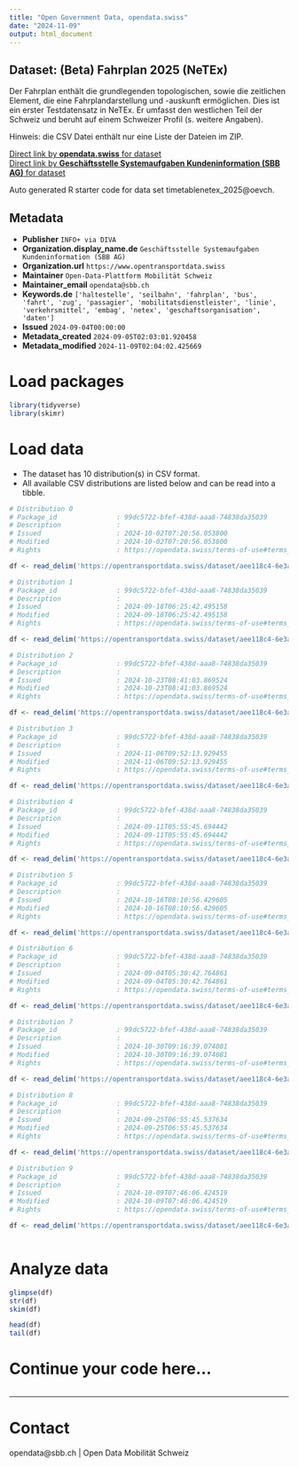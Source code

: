 ```yaml
---
title: "Open Government Data, opendata.swiss"
date: "2024-11-09"
output: html_document
---
```


## Dataset: (Beta) Fahrplan 2025 (NeTEx)

Der Fahrplan enthält die grundlegenden topologischen, sowie die zeitlichen Element, die eine Fahrplandarstellung und -auskunft ermöglichen. Dies ist ein erster Testdatensatz in NeTEx. Er umfasst den westlichen Teil der Schweiz und beruht auf einem Schweizer Profil (s. weitere Angaben).

Hinweis: die CSV Datei enthält nur eine Liste der Dateien im ZIP.

[Direct link by **opendata.swiss** for dataset](https://opendata.swiss/de/dataset/beta-fahrplan-2025-netex)<br>
[Direct link by **Geschäftsstelle Systemaufgaben Kundeninformation (SBB AG)** for dataset](https://opentransportdata.swiss/dataset/timetablenetex_2025)

Auto generated R starter code for data set timetablenetex_2025@oevch.

## Metadata

- **Publisher** `INFO+ via DIVA`
- **Organization.display_name.de** `Geschäftsstelle Systemaufgaben Kundeninformation (SBB AG)`
- **Organization.url** `https://www.opentransportdata.swiss`
- **Maintainer** `Open-Data-Plattform Mobilität Schweiz`
- **Maintainer_email** `opendata@sbb.ch`
- **Keywords.de** `['haltestelle', 'seilbahn', 'fahrplan', 'bus', 'fahrt', 'zug', 'passagier', 'mobilitatsdienstleister', 'linie', 'verkehrsmittel', 'embag', 'netex', 'geschaftsorganisation', 'daten']`
- **Issued** `2024-09-04T00:00:00`
- **Metadata_created** `2024-09-05T02:03:01.920458`
- **Metadata_modified** `2024-11-09T02:04:02.425669`


# Load packages

```r

library(tidyverse)
library(skimr)

```

# Load data

-   The dataset has 10 distribution(s) in CSV format.
-   All available CSV distributions are listed below and can be read into a tibble.

```r

# Distribution 0
# Package_id               : 99dc5722-bfef-438d-aaa8-74838da35039
# Description              : 
# Issued                   : 2024-10-02T07:20:56.053800
# Modified                 : 2024-10-02T07:20:56.053800
# Rights                   : https://opendata.swiss/terms-of-use#terms_by

df <- read_delim('https://opentransportdata.swiss/dataset/aee118c4-6e3a-4419-a610-2ac62ce0dd54/resource/927a3bfc-7387-411c-8f2a-8a6966aa71ba/download/prod_netex_tt_1.10_che_ski_2025_oev-schweiz_1_1_202409292209_readme.csv')

# Distribution 1
# Package_id               : 99dc5722-bfef-438d-aaa8-74838da35039
# Description              : 
# Issued                   : 2024-09-18T06:25:42.495158
# Modified                 : 2024-09-18T06:25:42.495158
# Rights                   : https://opendata.swiss/terms-of-use#terms_by

df <- read_delim('https://opentransportdata.swiss/dataset/aee118c4-6e3a-4419-a610-2ac62ce0dd54/resource/886a5966-58b9-416f-919d-10e602a93675/download/prod_netex_tt_1.10_che_ski_2025_oev-schweiz_1_1_202409152109_readme.csv')

# Distribution 2
# Package_id               : 99dc5722-bfef-438d-aaa8-74838da35039
# Description              : 
# Issued                   : 2024-10-23T08:41:03.869524
# Modified                 : 2024-10-23T08:41:03.869524
# Rights                   : https://opendata.swiss/terms-of-use#terms_by

df <- read_delim('https://opentransportdata.swiss/dataset/aee118c4-6e3a-4419-a610-2ac62ce0dd54/resource/cb3f9275-63eb-44dd-949b-c88d07aa0daf/download/prod_netex_tt_1.10_che_ski_2025_oev-schweiz_1_1_202410210010_readme.csv')

# Distribution 3
# Package_id               : 99dc5722-bfef-438d-aaa8-74838da35039
# Description              : 
# Issued                   : 2024-11-06T09:52:13.929455
# Modified                 : 2024-11-06T09:52:13.929455
# Rights                   : https://opendata.swiss/terms-of-use#terms_by

df <- read_delim('https://opentransportdata.swiss/dataset/aee118c4-6e3a-4419-a610-2ac62ce0dd54/resource/f66ad944-5c0e-4a2a-9153-171735b5044d/download/prod_netex_tt_1.10_che_ski_2025_oev-schweiz_1_1_202411042011_readme.csv')

# Distribution 4
# Package_id               : 99dc5722-bfef-438d-aaa8-74838da35039
# Description              : 
# Issued                   : 2024-09-11T05:55:45.694442
# Modified                 : 2024-09-11T05:55:45.694442
# Rights                   : https://opendata.swiss/terms-of-use#terms_by

df <- read_delim('https://opentransportdata.swiss/dataset/aee118c4-6e3a-4419-a610-2ac62ce0dd54/resource/630c6cfc-c160-41f7-a940-58f99d48bd96/download/prod_netex_tt_1.10_che_ski_2025_oev-schweiz_1_1_202409082009_readme.csv')

# Distribution 5
# Package_id               : 99dc5722-bfef-438d-aaa8-74838da35039
# Description              : 
# Issued                   : 2024-10-16T08:10:56.429605
# Modified                 : 2024-10-16T08:10:56.429605
# Rights                   : https://opendata.swiss/terms-of-use#terms_by

df <- read_delim('https://opentransportdata.swiss/dataset/aee118c4-6e3a-4419-a610-2ac62ce0dd54/resource/41c5f9fe-f4fa-4947-85da-c5377c646f67/download/prod_netex_tt_1.10_che_ski_2025_oev-schweiz_1_1_202410130610_readme.csv')

# Distribution 6
# Package_id               : 99dc5722-bfef-438d-aaa8-74838da35039
# Description              : 
# Issued                   : 2024-09-04T05:30:42.764861
# Modified                 : 2024-09-04T05:30:42.764861
# Rights                   : https://opendata.swiss/terms-of-use#terms_by

df <- read_delim('https://opentransportdata.swiss/dataset/aee118c4-6e3a-4419-a610-2ac62ce0dd54/resource/cf8e333d-5949-41d7-a37d-0513982370de/download/prod_netex_tt_1.10_che_ski_2025_oev-schweiz_1_1_202409031009_readme.csv')

# Distribution 7
# Package_id               : 99dc5722-bfef-438d-aaa8-74838da35039
# Description              : 
# Issued                   : 2024-10-30T09:16:39.074081
# Modified                 : 2024-10-30T09:16:39.074081
# Rights                   : https://opendata.swiss/terms-of-use#terms_by

df <- read_delim('https://opentransportdata.swiss/dataset/aee118c4-6e3a-4419-a610-2ac62ce0dd54/resource/5dda9f3c-1cac-4ac2-ae2e-621e884a6350/download/prod_netex_tt_1.10_che_ski_2025_oev-schweiz_1_1_202410280710_readme.csv')

# Distribution 8
# Package_id               : 99dc5722-bfef-438d-aaa8-74838da35039
# Description              : 
# Issued                   : 2024-09-25T06:55:45.537634
# Modified                 : 2024-09-25T06:55:45.537634
# Rights                   : https://opendata.swiss/terms-of-use#terms_by

df <- read_delim('https://opentransportdata.swiss/dataset/aee118c4-6e3a-4419-a610-2ac62ce0dd54/resource/c266d1fd-65fa-4a3e-871d-c1602adf1b6e/download/prod_netex_tt_1.10_che_ski_2025_oev-schweiz_1_1_202409222309_readme.csv')

# Distribution 9
# Package_id               : 99dc5722-bfef-438d-aaa8-74838da35039
# Description              : 
# Issued                   : 2024-10-09T07:46:06.424519
# Modified                 : 2024-10-09T07:46:06.424519
# Rights                   : https://opendata.swiss/terms-of-use#terms_by

df <- read_delim('https://opentransportdata.swiss/dataset/aee118c4-6e3a-4419-a610-2ac62ce0dd54/resource/3513fa3d-eaf3-483f-be2a-ead86866a960/download/prod_netex_tt_1.10_che_ski_2025_oev-schweiz_1_1_202410062310_readme.csv')



```

# Analyze data

```r

glimpse(df)
str(df)
skim(df)

head(df)
tail(df)

```

# Continue your code here...

```r

```

------------------------------------------------------------------------

# Contact

opendata@sbb.ch | Open Data Mobilität Schweiz
